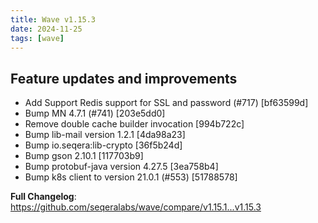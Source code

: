 ```yaml
---
title: Wave v1.15.3
date: 2024-11-25
tags: [wave]
---
```


## Feature updates and improvements

- Add Support Redis support for SSL and password (#717) [bf63599d]
- Bump MN 4.7.1 (#741) [203e5dd0]
- Remove double cache builder invocation [994b722c]
- Bump lib-mail version 1.2.1 [4da98a23]
- Bump io.seqera:lib-crypto [36f5b24d]
- Bump gson 2.10.1 [117703b9]
- Bump protobuf-java version 4.27.5 [3ea758b4]
- Bump k8s client to version 21.0.1 (#553) [51788578]

**Full Changelog**: https://github.com/seqeralabs/wave/compare/v1.15.1...v1.15.3
